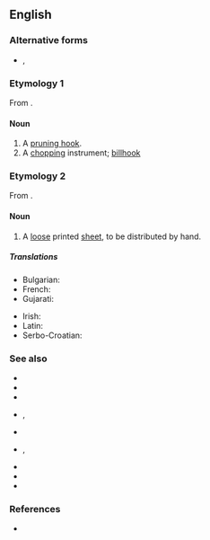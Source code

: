 {{also|hand bill}}
==English==

===Alternative forms===
* {{l|en|hand bill}}, {{l|en|hand-bill}}

===Etymology 1===
From {{compound|en|hand|bill|t2=cutting instrument}}.

====Noun====
{{wikipedia}}
{{en-noun}}

# A [[pruning hook]].
# A [[chopping]] instrument; [[billhook]]

===Etymology 2===
From {{compound|en|hand|bill|t2=sheet of paper}}.

====Noun====
{{en-noun}}

# A [[loose]] printed [[sheet]], to be distributed by hand.

=====Translations=====
{{trans-top|loose printed sheet}}
* Bulgarian: {{t+|bg|позив|m}}
* French: {{t+|fr|prospectus|m}}
* Gujarati: {{t|gu|ચોપાનિયું|n}}
{{trans-mid}}
* Irish: {{t|ga|bille láimhe|m}}
* Latin: {{t|la|libellus|m}}
* Serbo-Croatian: {{t|sh|летак|m|tr=letak|sc=Cyrl}}
{{trans-bottom}}

===See also===
{{top2}}
* {{l|en|advertisement}}
* {{l|en|booklet}}
* {{l|en|brochure}}
* {{l|en|catalogue}}, {{l|en|catalog}}
* {{l|en|circular}}
{{mid}}
* {{l|en|flier}}, {{l|en|flyer}}
* {{l|en|junk mail}}
* {{l|en|leaflet}}
* {{l|en|pamphlet}}
{{bottom}}

===References===
* {{R:Lexico}}